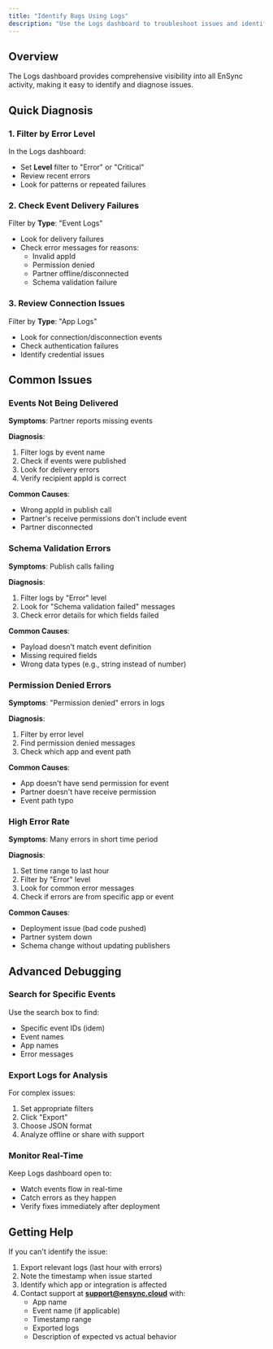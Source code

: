 ```yaml
---
title: "Identify Bugs Using Logs"
description: "Use the Logs dashboard to troubleshoot issues and identify bugs"
---
```


## Overview

The Logs dashboard provides comprehensive visibility into all EnSync activity, making it easy to identify and diagnose issues.

## Quick Diagnosis

### 1. Filter by Error Level

In the Logs dashboard:
- Set **Level** filter to "Error" or "Critical"
- Review recent errors
- Look for patterns or repeated failures

### 2. Check Event Delivery Failures

Filter by **Type**: "Event Logs"
- Look for delivery failures
- Check error messages for reasons:
  - Invalid appId
  - Permission denied
  - Partner offline/disconnected
  - Schema validation failure

### 3. Review Connection Issues

Filter by **Type**: "App Logs"
- Look for connection/disconnection events
- Check authentication failures
- Identify credential issues

## Common Issues

### Events Not Being Delivered

**Symptoms**: Partner reports missing events

**Diagnosis**:
1. Filter logs by event name
2. Check if events were published
3. Look for delivery errors
4. Verify recipient appId is correct

**Common Causes**:
- Wrong appId in publish call
- Partner's receive permissions don't include event
- Partner disconnected

### Schema Validation Errors

**Symptoms**: Publish calls failing

**Diagnosis**:
1. Filter logs by "Error" level
2. Look for "Schema validation failed" messages
3. Check error details for which fields failed

**Common Causes**:
- Payload doesn't match event definition
- Missing required fields
- Wrong data types (e.g., string instead of number)

### Permission Denied Errors

**Symptoms**: "Permission denied" errors in logs

**Diagnosis**:
1. Filter by error level
2. Find permission denied messages
3. Check which app and event path

**Common Causes**:
- App doesn't have send permission for event
- Partner doesn't have receive permission
- Event path typo

### High Error Rate

**Symptoms**: Many errors in short time period

**Diagnosis**:
1. Set time range to last hour
2. Filter by "Error" level
3. Look for common error messages
4. Check if errors are from specific app or event

**Common Causes**:
- Deployment issue (bad code pushed)
- Partner system down
- Schema change without updating publishers

## Advanced Debugging

### Search for Specific Events

Use the search box to find:
- Specific event IDs (idem)
- Event names
- App names
- Error messages

### Export Logs for Analysis

For complex issues:
1. Set appropriate filters
2. Click "Export"
3. Choose JSON format
4. Analyze offline or share with support

### Monitor Real-Time

Keep Logs dashboard open to:
- Watch events flow in real-time
- Catch errors as they happen
- Verify fixes immediately after deployment

## Getting Help

If you can't identify the issue:

1. Export relevant logs (last hour with errors)
2. Note the timestamp when issue started
3. Identify which app or integration is affected
4. Contact support at **support@ensync.cloud** with:
   - App name
   - Event name (if applicable)
   - Timestamp range
   - Exported logs
   - Description of expected vs actual behavior
